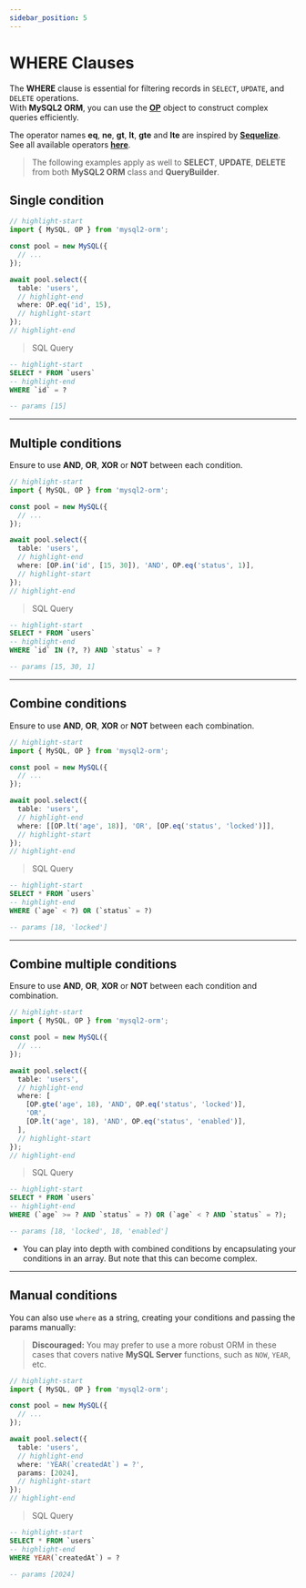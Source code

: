 ```yaml
---
sidebar_position: 5
---
```



# WHERE Clauses

The **WHERE** clause is essential for filtering records in `SELECT`, `UPDATE`, and `DELETE` operations.<br/>
With **MySQL2 ORM**, you can use the [**OP**](/docs/category/operators) object to construct complex queries efficiently.

The operator names **eq**, **ne**, **gt**, **lt**, **gte** and **lte** are inspired by [**Sequelize**](https://sequelize.org/docs/v6/core-concepts/model-querying-basics/#operators).<br />
See all available operators [**here**](/docs/category/operators).

> The following examples apply as well to **SELECT**, **UPDATE**, **DELETE** from both **MySQL2 ORM** class and **QueryBuilder**.

## Single condition

```ts
// highlight-start
import { MySQL, OP } from 'mysql2-orm';

const pool = new MySQL({
  // ...
});

await pool.select({
  table: 'users',
  // highlight-end
  where: OP.eq('id', 15),
  // highlight-start
});
// highlight-end
```

> SQL Query

```sql
-- highlight-start
SELECT * FROM `users`
-- highlight-end
WHERE `id` = ?

-- params [15]
```

<hr />

## Multiple conditions

Ensure to use **AND**, **OR**, **XOR** or **NOT** between each condition.

```ts
// highlight-start
import { MySQL, OP } from 'mysql2-orm';

const pool = new MySQL({
  // ...
});

await pool.select({
  table: 'users',
  // highlight-end
  where: [OP.in('id', [15, 30]), 'AND', OP.eq('status', 1)],
  // highlight-start
});
// highlight-end
```

> SQL Query

```sql
-- highlight-start
SELECT * FROM `users`
-- highlight-end
WHERE `id` IN (?, ?) AND `status` = ?

-- params [15, 30, 1]
```

<hr />

## Combine conditions

Ensure to use **AND**, **OR**, **XOR** or **NOT** between each combination.

```ts
// highlight-start
import { MySQL, OP } from 'mysql2-orm';

const pool = new MySQL({
  // ...
});

await pool.select({
  table: 'users',
  // highlight-end
  where: [[OP.lt('age', 18)], 'OR', [OP.eq('status', 'locked')]],
  // highlight-start
});
// highlight-end
```

> SQL Query

```sql
-- highlight-start
SELECT * FROM `users`
-- highlight-end
WHERE (`age` < ?) OR (`status` = ?)

-- params [18, 'locked']
```

<hr />

## Combine multiple conditions

Ensure to use **AND**, **OR**, **XOR** or **NOT** between each condition and combination.

```ts
// highlight-start
import { MySQL, OP } from 'mysql2-orm';

const pool = new MySQL({
  // ...
});

await pool.select({
  table: 'users',
  // highlight-end
  where: [
    [OP.gte('age', 18), 'AND', OP.eq('status', 'locked')],
    'OR',
    [OP.lt('age', 18), 'AND', OP.eq('status', 'enabled')],
  ],
  // highlight-start
});
// highlight-end
```

> SQL Query

```sql
-- highlight-start
SELECT * FROM `users`
-- highlight-end
WHERE (`age` >= ? AND `status` = ?) OR (`age` < ? AND `status` = ?);

-- params [18, 'locked', 18, 'enabled']
```

- You can play into depth with combined conditions by encapsulating your conditions in an array. But note that this can become complex.

<hr />

## Manual conditions

You can also use `where` as a string, creating your conditions and passing the params manually:

> <XOctagon className='warn' width={13} height={13} /> **Discouraged:** You may
> prefer to use a more robust ORM in these cases that covers native **MySQL
> Server** functions, such as `NOW`, `YEAR`, etc.

```ts
// highlight-start
import { MySQL, OP } from 'mysql2-orm';

const pool = new MySQL({
  // ...
});

await pool.select({
  table: 'users',
  // highlight-end
  where: 'YEAR(`createdAt`) = ?',
  params: [2024],
  // highlight-start
});
// highlight-end
```

> SQL Query

```sql
-- highlight-start
SELECT * FROM `users`
-- highlight-end
WHERE YEAR(`createdAt`) = ?

-- params [2024]
```
